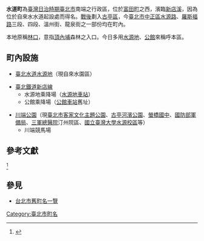 {{japanese|japanese=水道町|kana=すいどうちょう|romaji=Suidōchō}}
'''水道町'''為[[臺灣|臺灣]][[臺灣日治時期|日治時期]][[臺北市_(州轄市)|臺北市]]南端之行政區，位於[[富田町_(臺北市)|富田町]]之西，濱臨[[新店溪|新店溪]]，因為位於自來水水道起設處而得名。[[臺灣戰後時期|戰後]]劃入[[古亭區|古亭區]]，今[[臺北市|臺北市]][[中正區_(臺北市)|中正區]][[水源路|水源路]]、[[羅斯福路_(台北市)|羅斯福路]]三段、四段、溫州街、龍泉街之一部份均在町內{{r|改正臺北市全圖}}。

本地原稱[[林口_(臺北市)|林口]]，意指[[頂內埔|頂內埔]]森林之入口。今日多用[[臺北水道水源地|水源地]]、[[公館_(臺北市)|公館]]來稱呼本區。

==町內設施==
*[[臺北水道水源地|臺北水道水源地]]（現自來水園區）

*[[臺北鐵道株式會社|臺北鐵道]][[臺鐵新店線|新店線]]
**水源地乘降場（[[水源地車站|水源地車站]]）
**公館乘降場（[[公館車站|公館車站]]舊址{{r|改正臺北市全圖}}）

*[[川端公園|川端公園]]（現[[臺北市客家文化主題公園|臺北市客家文化主題公園]]、[[古亭河濱公園|古亭河濱公園]]、[[螢橋國中|螢橋國中]]、[[國防部軍備局|國防部軍備局]]、[[三軍總醫院|三軍總醫院]]汀州院區、[[國立臺灣大學水源校區|國立臺灣大學水源校區]]等）
**川端競馬場

==參考文獻==
<references>
<ref name="改正臺北市全圖">{{cite web |title=臺北市百年歷史地圖 |url=http://gissrv4.sinica.edu.tw/gis/taipei.aspx |website=中央研究院人文社會科學研究中心地理資訊科學研究專題中心 |accessdate=2019-04-02 |quote=改正臺北市全圖(1936) |archive-date=2021-12-19 |archive-url=https://web.archive.org/web/20211219044832/http://gissrv4.sinica.edu.tw/gis/taipei.aspx |dead-url=no }}</ref>
</references>

==參見==
*[[台北市舊町名一覽|台北市舊町名一覽]]

{{台北市舊町名}}

[[Category:臺北市町名|Category:臺北市町名]]
